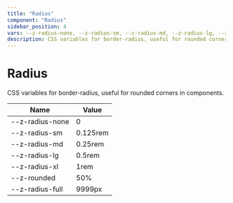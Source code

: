 ```yaml
--- 
title: "Radius"
component: "Radius"
sidebar_position: 4
vars: --z-radius-none, --z-radius-sm, --z-radius-md, --z-radius-lg, --z-radius-xl, --z-rounded, --z-radius-full
description: CSS variables for border-radius, useful for rounded corners in components. 
--- 
```



<DocLayout>

# Radius

CSS variables for border-radius, useful for rounded corners in components.


| Name | Value |
|------|-------|
| --z-radius-none | 0  | 
| --z-radius-sm | 0.125rem  | 
| --z-radius-md | 0.25rem  | 
| --z-radius-lg | 0.5rem  | 
| --z-radius-xl | 1rem  | 
| --z-rounded | 50%  | 
| --z-radius-full | 9999px  | 
</DocLayout>